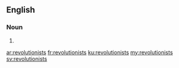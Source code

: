 ==English==

===Noun===
{{head|en|plural}}

# {{plural of|revolutionist|lang=en}}

[[ar:revolutionists]]
[[fr:revolutionists]]
[[ku:revolutionists]]
[[my:revolutionists]]
[[sv:revolutionists]]